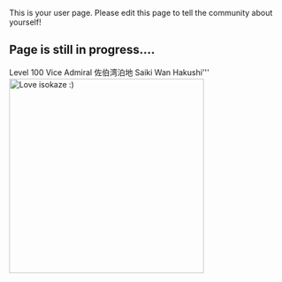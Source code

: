 
This is your user page. Please edit this page to tell the community about yourself!

==Page is still in progress....==
Level 100 Vice Admiral <span style="font-size:14px;line-height:22px;">佐伯湾泊地 Saiki Wan Hakushi</span>'''[[File:-KamiyaJou-_2015-10-28_02-46-06_40.jpg|thumb|left|352px|Love isokaze :)]]
